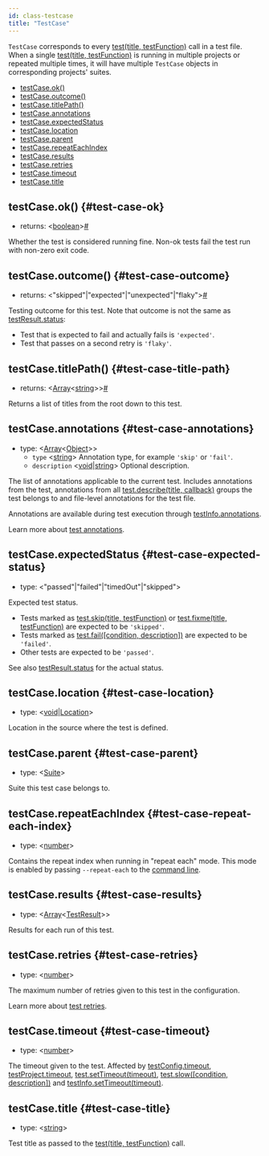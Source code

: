 ```yaml
---
id: class-testcase
title: "TestCase"
---
```


`TestCase` corresponds to every [test(title, testFunction)](./api/class-test.mdx#test-call) call in a test file. When a single [test(title, testFunction)](./api/class-test.mdx#test-call) is running in multiple projects or repeated multiple times, it will have multiple `TestCase` objects in corresponding projects' suites.


- [testCase.ok()](./api/class-testcase.mdx#test-case-ok)
- [testCase.outcome()](./api/class-testcase.mdx#test-case-outcome)
- [testCase.titlePath()](./api/class-testcase.mdx#test-case-title-path)
- [testCase.annotations](./api/class-testcase.mdx#test-case-annotations)
- [testCase.expectedStatus](./api/class-testcase.mdx#test-case-expected-status)
- [testCase.location](./api/class-testcase.mdx#test-case-location)
- [testCase.parent](./api/class-testcase.mdx#test-case-parent)
- [testCase.repeatEachIndex](./api/class-testcase.mdx#test-case-repeat-each-index)
- [testCase.results](./api/class-testcase.mdx#test-case-results)
- [testCase.retries](./api/class-testcase.mdx#test-case-retries)
- [testCase.timeout](./api/class-testcase.mdx#test-case-timeout)
- [testCase.title](./api/class-testcase.mdx#test-case-title)

## testCase.ok() {#test-case-ok}
- returns:<a aria-hidden="true" tabindex="-1" class="list-anchor-link" id="test-case-ok-return"/> &#60;[boolean]&#62;<a href="#test-case-ok-return" class="list-anchor">#</a>

Whether the test is considered running fine. Non-ok tests fail the test run with non-zero exit code.

## testCase.outcome() {#test-case-outcome}
- returns:<a aria-hidden="true" tabindex="-1" class="list-anchor-link" id="test-case-outcome-return"/> &#60;"skipped"|"expected"|"unexpected"|"flaky"&#62;<a href="#test-case-outcome-return" class="list-anchor">#</a>

Testing outcome for this test. Note that outcome is not the same as [testResult.status](./api/class-testresult.mdx#test-result-status):
* Test that is expected to fail and actually fails is `'expected'`.
* Test that passes on a second retry is `'flaky'`.

## testCase.titlePath() {#test-case-title-path}
- returns:<a aria-hidden="true" tabindex="-1" class="list-anchor-link" id="test-case-title-path-return"/> &#60;[Array]<[string]>&#62;<a href="#test-case-title-path-return" class="list-anchor">#</a>

Returns a list of titles from the root down to this test.

## testCase.annotations {#test-case-annotations}
- type: &#60;[Array]<[Object]>&#62;
  - `type` &#60;[string]&#62; Annotation type, for example `'skip'` or `'fail'`.
  - `description` &#60;[void]|[string]&#62; Optional description.

The list of annotations applicable to the current test. Includes annotations from the test, annotations from all [test.describe(title, callback)](./api/class-test.mdx#test-describe) groups the test belongs to and file-level annotations for the test file.

Annotations are available during test execution through [testInfo.annotations](./api/class-testinfo.mdx#test-info-annotations).

Learn more about [test annotations](./test-annotations.mdx).

## testCase.expectedStatus {#test-case-expected-status}
- type: &#60;"passed"|"failed"|"timedOut"|"skipped"&#62;

Expected test status.
* Tests marked as [test.skip(title, testFunction)](./api/class-test.mdx#test-skip-1) or [test.fixme(title, testFunction)](./api/class-test.mdx#test-fixme-1) are expected to be `'skipped'`.
* Tests marked as [test.fail([condition, description])](./api/class-test.mdx#test-fail) are expected to be `'failed'`.
* Other tests are expected to be `'passed'`.

See also [testResult.status](./api/class-testresult.mdx#test-result-status) for the actual status.

## testCase.location {#test-case-location}
- type: &#60;[void]|[Location]&#62;

Location in the source where the test is defined.

## testCase.parent {#test-case-parent}
- type: &#60;[Suite]&#62;

Suite this test case belongs to.

## testCase.repeatEachIndex {#test-case-repeat-each-index}
- type: &#60;[number]&#62;

Contains the repeat index when running in "repeat each" mode. This mode is enabled by passing `--repeat-each` to the [command line](./test-cli.mdx).

## testCase.results {#test-case-results}
- type: &#60;[Array]<[TestResult]>&#62;

Results for each run of this test.

## testCase.retries {#test-case-retries}
- type: &#60;[number]&#62;

The maximum number of retries given to this test in the configuration.

Learn more about [test retries](./test-retries.mdx#retries).

## testCase.timeout {#test-case-timeout}
- type: &#60;[number]&#62;

The timeout given to the test. Affected by [testConfig.timeout](./api/class-testconfig.mdx#test-config-timeout), [testProject.timeout](./api/class-testproject.mdx#test-project-timeout), [test.setTimeout(timeout)](./api/class-test.mdx#test-set-timeout), [test.slow([condition, description])](./api/class-test.mdx#test-slow) and [testInfo.setTimeout(timeout)](./api/class-testinfo.mdx#test-info-set-timeout).

## testCase.title {#test-case-title}
- type: &#60;[string]&#62;

Test title as passed to the [test(title, testFunction)](./api/class-test.mdx#test-call) call.

[Accessibility]: ./api/class-accessibility.mdx "Accessibility"
[Android]: ./api/class-android.mdx "Android"
[AndroidDevice]: ./api/class-androiddevice.mdx "AndroidDevice"
[AndroidInput]: ./api/class-androidinput.mdx "AndroidInput"
[AndroidSocket]: ./api/class-androidsocket.mdx "AndroidSocket"
[AndroidWebView]: ./api/class-androidwebview.mdx "AndroidWebView"
[APIRequest]: ./api/class-apirequest.mdx "APIRequest"
[APIRequestContext]: ./api/class-apirequestcontext.mdx "APIRequestContext"
[APIResponse]: ./api/class-apiresponse.mdx "APIResponse"
[APIResponseAssertions]: ./api/class-apiresponseassertions.mdx "APIResponseAssertions"
[Browser]: ./api/class-browser.mdx "Browser"
[BrowserContext]: ./api/class-browsercontext.mdx "BrowserContext"
[BrowserServer]: ./api/class-browserserver.mdx "BrowserServer"
[BrowserType]: ./api/class-browsertype.mdx "BrowserType"
[CDPSession]: ./api/class-cdpsession.mdx "CDPSession"
[ConsoleMessage]: ./api/class-consolemessage.mdx "ConsoleMessage"
[Coverage]: ./api/class-coverage.mdx "Coverage"
[Dialog]: ./api/class-dialog.mdx "Dialog"
[Download]: ./api/class-download.mdx "Download"
[Electron]: ./api/class-electron.mdx "Electron"
[ElectronApplication]: ./api/class-electronapplication.mdx "ElectronApplication"
[ElementHandle]: ./api/class-elementhandle.mdx "ElementHandle"
[FileChooser]: ./api/class-filechooser.mdx "FileChooser"
[Frame]: ./api/class-frame.mdx "Frame"
[FrameLocator]: ./api/class-framelocator.mdx "FrameLocator"
[JSHandle]: ./api/class-jshandle.mdx "JSHandle"
[Keyboard]: ./api/class-keyboard.mdx "Keyboard"
[Locator]: ./api/class-locator.mdx "Locator"
[LocatorAssertions]: ./api/class-locatorassertions.mdx "LocatorAssertions"
[Logger]: ./api/class-logger.mdx "Logger"
[Mouse]: ./api/class-mouse.mdx "Mouse"
[Page]: ./api/class-page.mdx "Page"
[PageAssertions]: ./api/class-pageassertions.mdx "PageAssertions"
[Playwright]: ./api/class-playwright.mdx "Playwright"
[PlaywrightAssertions]: ./api/class-playwrightassertions.mdx "PlaywrightAssertions"
[Request]: ./api/class-request.mdx "Request"
[Response]: ./api/class-response.mdx "Response"
[Route]: ./api/class-route.mdx "Route"
[Selectors]: ./api/class-selectors.mdx "Selectors"
[TimeoutError]: ./api/class-timeouterror.mdx "TimeoutError"
[Touchscreen]: ./api/class-touchscreen.mdx "Touchscreen"
[Tracing]: ./api/class-tracing.mdx "Tracing"
[Video]: ./api/class-video.mdx "Video"
[WebSocket]: ./api/class-websocket.mdx "WebSocket"
[Worker]: ./api/class-worker.mdx "Worker"
[Fixtures]: ./api/class-fixtures.mdx "Fixtures"
[Test]: ./api/class-test.mdx "Test"
[TestConfig]: ./api/class-testconfig.mdx "TestConfig"
[TestError]: ./api/class-testerror.mdx "TestError"
[TestInfo]: ./api/class-testinfo.mdx "TestInfo"
[TestOptions]: ./api/class-testoptions.mdx "TestOptions"
[TestProject]: ./api/class-testproject.mdx "TestProject"
[WorkerInfo]: ./api/class-workerinfo.mdx "WorkerInfo"
[Location]: ./api/class-location.mdx "Location"
[Reporter]: ./api/class-reporter.mdx "Reporter"
[Suite]: ./api/class-suite.mdx "Suite"
[TestCase]: ./api/class-testcase.mdx "TestCase"
[TestResult]: ./api/class-testresult.mdx "TestResult"
[TestStep]: ./api/class-teststep.mdx "TestStep"
[Element]: https://developer.mozilla.org/en-US/docs/Web/API/element "Element"
[EvaluationArgument]: ./evaluating.mdx#evaluation-argument "EvaluationArgument"
[Promise]: https://developer.mozilla.org/en-US/docs/Web/JavaScript/Reference/Global_Objects/Promise "Promise"
[iterator]: https://developer.mozilla.org/en-US/docs/Web/JavaScript/Reference/Iteration_protocols "Iterator"
[origin]: https://developer.mozilla.org/en-US/docs/Glossary/Origin "Origin"
[selector]: https://developer.mozilla.org/en-US/docs/Web/CSS/CSS_Selectors "selector"
[Serializable]: https://developer.mozilla.org/en-US/docs/Web/JavaScript/Reference/Global_Objects/JSON/stringify#Description "Serializable"
[UIEvent.detail]: https://developer.mozilla.org/en-US/docs/Web/API/UIEvent/detail "UIEvent.detail"
[UnixTime]: https://en.wikipedia.org/wiki/Unix_time "Unix Time"
[xpath]: https://developer.mozilla.org/en-US/docs/Web/XPath "xpath"

[Array]: https://developer.mozilla.org/en-US/docs/Web/JavaScript/Reference/Global_Objects/Array "Array"
[boolean]: https://developer.mozilla.org/en-US/docs/Web/JavaScript/Data_structures#Boolean_type "Boolean"
[Buffer]: https://nodejs.org/api/buffer.html#buffer_class_buffer "Buffer"
[ChildProcess]: https://nodejs.org/api/child_process.html "ChildProcess"
[Error]: https://nodejs.org/api/errors.html#errors_class_error "Error"
[EventEmitter]: https://nodejs.org/api/events.html#events_class_eventemitter "EventEmitter"
[function]: https://developer.mozilla.org/en-US/docs/Web/JavaScript/Reference/Global_Objects/Function "Function"
[Map]: https://developer.mozilla.org/en-US/docs/Web/JavaScript/Reference/Global_Objects/Map "Map"
[null]: https://developer.mozilla.org/en-US/docs/Web/JavaScript/Reference/Global_Objects/null "null"
[number]: https://developer.mozilla.org/en-US/docs/Web/JavaScript/Data_structures#Number_type "Number"
[Object]: https://developer.mozilla.org/en-US/docs/Web/JavaScript/Reference/Global_Objects/Object "Object"
[Promise]: https://developer.mozilla.org/en-US/docs/Web/JavaScript/Reference/Global_Objects/Promise "Promise"
[Readable]: https://nodejs.org/api/stream.html#stream_class_stream_readable "Readable"
[RegExp]: https://developer.mozilla.org/en-US/docs/Web/JavaScript/Reference/Global_Objects/RegExp "RegExp"
[string]: https://developer.mozilla.org/en-US/docs/Web/JavaScript/Data_structures#String_type "string"
[void]: https://developer.mozilla.org/en-US/docs/Web/JavaScript/Reference/Global_Objects/undefined "void"
[URL]: https://nodejs.org/api/url.html "URL"

[all available image tags]: https://mcr.microsoft.com/v2/playwright/tags/list "all available image tags"
[Docker Hub]: https://hub.docker.com/_/microsoft-playwright "Docker Hub"
[Dockerfile.focal]: https://github.com/microsoft/playwright/blob/master/utils/docker/Dockerfile.focal "Dockerfile.focal"
